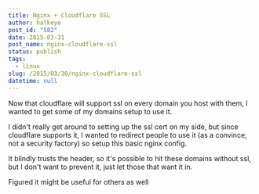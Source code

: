 ```yaml
---
title: Nginx + Cloudflare SSL
author: halkeye
post_id: "582"
date: 2015-03-31
post_name: nginx-cloudflare-ssl
status: publish
tags:
  - linux
slug: /2015/03/30/nginx-cloudflare-ssl
datetime: null
---
```


Now that cloudflare will support ssl on every domain you host with them, I wanted to get some of my domains setup to use it.

I didn't really get around to setting up the ssl cert on my side, but since cloudflare supports it, I wanted to redirect people to use it (as a convince, not a security factory) so setup this basic nginx config.

<github-gist id="halkeye/0dea284e6218fa49614b"></github-gist>

It blindly trusts the header, so it's possible to hit these domains without ssl, but I don't want to prevent it, just let those that want it in.

Figured it might be useful for others as well
